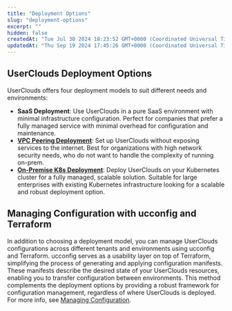 ```yaml
---
title: "Deployment Options"
slug: "deployment-options"
excerpt: ""
hidden: false
createdAt: "Tue Jul 30 2024 18:23:52 GMT+0000 (Coordinated Universal Time)"
updatedAt: "Thu Sep 19 2024 17:45:26 GMT+0000 (Coordinated Universal Time)"
---
```


## UserClouds Deployment Options

UserClouds offers four deployment models to suit different needs and environments:

- **SaaS Deployment**: Use UserClouds in a pure SaaS environment with minimal infrastructure configuration. Perfect for companies that prefer a fully managed service with minimal overhead for configuration and maintenance.
- **[VPC Peering Deployment](/docs/guides/set-up-guides/vpc-peering-set-up-guide)**: Set up UserClouds without exposing services to the internet. Best for organizations with high network security needs, who do not want to handle the complexity of running on-prem.
- **[On-Premise K8s Deployment](/docs/guides/set-up-guides/eks-set-up-guide)**: Deploy UserClouds on your Kubernetes cluster for a fully managed, scalable solution. Suitable for large enterprises with existing Kubernetes infrastructure looking for a scalable and robust deployment option.

## Managing Configuration with ucconfig and Terraform

In addition to choosing a deployment model, you can manage UserClouds configurations across different tenants and environments using ucconfig and Terraform. ucconfig serves as a usability layer on top of Terraform, simplifying the process of generating and applying configuration manifests. These manifests describe the desired state of your UserClouds resources, enabling you to transfer configuration between environments. This method complements the deployment options by providing a robust framework for configuration management, regardless of where UserClouds is deployed. For more info, see [Managing Configuration](/docs/managing-configuration).
